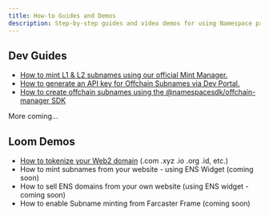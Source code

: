 ```yaml
---
title: How-to Guides and Demos
description: Step-by-step guides and video demos for using Namespace products
---
```


## Dev Guides

- [How to mint L1 & L2 subnames using our official Mint Manager.](../developer-guide/guide/mint-l1-l2-subnames)
- [How to generate an API key for Offchain Subnames via Dev Portal.](../user-guide/dev-app/api-keys)
- [How to create offchain subnames using the @namespacesdk/offchain-manager SDK](../developer-guide/guide/create-offchain-subnames)

More coming...

## Loom Demos

- [How to tokenize your Web2 domain](https://www.loom.com/share/991b55eb55bc41c29210fa1e01b013ad) (.com .xyz .io .org .id, etc.)
- How to mint subnames from your website - using ENS Widget (coming soon)
- How to sell ENS domains from your own website (using ENS widget - coming soon)
- How to enable Subname minting from Farcaster Frame (coming soon)
